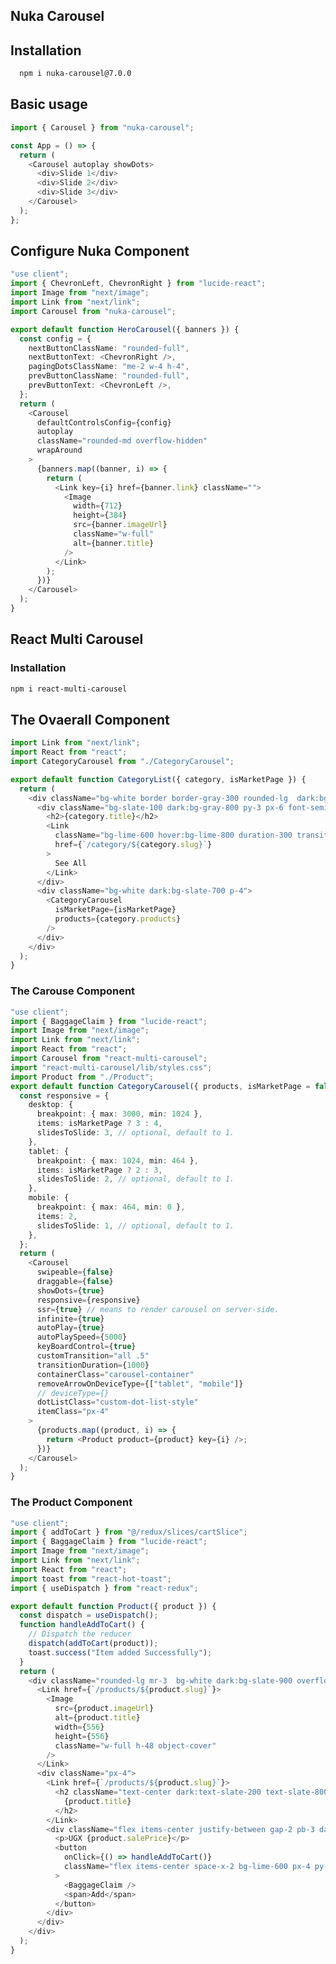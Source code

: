 ## Nuka Carousel

## Installation

```bash copy
  npm i nuka-carousel@7.0.0
```

## Basic usage

```ts copy
import { Carousel } from "nuka-carousel";

const App = () => {
  return (
    <Carousel autoplay showDots>
      <div>Slide 1</div>
      <div>Slide 2</div>
      <div>Slide 3</div>
    </Carousel>
  );
};
```

## Configure Nuka Component

```ts copy
"use client";
import { ChevronLeft, ChevronRight } from "lucide-react";
import Image from "next/image";
import Link from "next/link";
import Carousel from "nuka-carousel";

export default function HeroCarousel({ banners }) {
  const config = {
    nextButtonClassName: "rounded-full",
    nextButtonText: <ChevronRight />,
    pagingDotsClassName: "me-2 w-4 h-4",
    prevButtonClassName: "rounded-full",
    prevButtonText: <ChevronLeft />,
  };
  return (
    <Carousel
      defaultControlsConfig={config}
      autoplay
      className="rounded-md overflow-hidden"
      wrapAround
    >
      {banners.map((banner, i) => {
        return (
          <Link key={i} href={banner.link} className="">
            <Image
              width={712}
              height={384}
              src={banner.imageUrl}
              className="w-full"
              alt={banner.title}
            />
          </Link>
        );
      })}
    </Carousel>
  );
}
```

## React Multi Carousel

### Installation

```bash copy
npm i react-multi-carousel
```

## The Ovaerall Component

```ts copy
import Link from "next/link";
import React from "react";
import CategoryCarousel from "./CategoryCarousel";

export default function CategoryList({ category, isMarketPage }) {
  return (
    <div className="bg-white border border-gray-300 rounded-lg  dark:bg-gray-700 dark:border-gray-700 text-slate-800 overflow-hidden">
      <div className="bg-slate-100 dark:bg-gray-800 py-3 px-6 font-semibold border-b border-gray-300 dark:border-gray-600 text-slate-800 dark:text-slate-100 flex justify-between items-center">
        <h2>{category.title}</h2>
        <Link
          className="bg-lime-600 hover:bg-lime-800 duration-300 transition-all text-slate-50 rounded-md px-4 py-2"
          href={`/category/${category.slug}`}
        >
          See All
        </Link>
      </div>
      <div className="bg-white dark:bg-slate-700 p-4">
        <CategoryCarousel
          isMarketPage={isMarketPage}
          products={category.products}
        />
      </div>
    </div>
  );
}
```

### The Carouse Component

```ts copy
"use client";
import { BaggageClaim } from "lucide-react";
import Image from "next/image";
import Link from "next/link";
import React from "react";
import Carousel from "react-multi-carousel";
import "react-multi-carousel/lib/styles.css";
import Product from "./Product";
export default function CategoryCarousel({ products, isMarketPage = false }) {
  const responsive = {
    desktop: {
      breakpoint: { max: 3000, min: 1024 },
      items: isMarketPage ? 3 : 4,
      slidesToSlide: 3, // optional, default to 1.
    },
    tablet: {
      breakpoint: { max: 1024, min: 464 },
      items: isMarketPage ? 2 : 3,
      slidesToSlide: 2, // optional, default to 1.
    },
    mobile: {
      breakpoint: { max: 464, min: 0 },
      items: 2,
      slidesToSlide: 1, // optional, default to 1.
    },
  };
  return (
    <Carousel
      swipeable={false}
      draggable={false}
      showDots={true}
      responsive={responsive}
      ssr={true} // means to render carousel on server-side.
      infinite={true}
      autoPlay={true}
      autoPlaySpeed={5000}
      keyBoardControl={true}
      customTransition="all .5"
      transitionDuration={1000}
      containerClass="carousel-container"
      removeArrowOnDeviceType={["tablet", "mobile"]}
      // deviceType={}
      dotListClass="custom-dot-list-style"
      itemClass="px-4"
    >
      {products.map((product, i) => {
        return <Product product={product} key={i} />;
      })}
    </Carousel>
  );
}
```

### The Product Component

```ts copy
"use client";
import { addToCart } from "@/redux/slices/cartSlice";
import { BaggageClaim } from "lucide-react";
import Image from "next/image";
import Link from "next/link";
import React from "react";
import toast from "react-hot-toast";
import { useDispatch } from "react-redux";

export default function Product({ product }) {
  const dispatch = useDispatch();
  function handleAddToCart() {
    // Dispatch the reducer
    dispatch(addToCart(product));
    toast.success("Item added Successfully");
  }
  return (
    <div className="rounded-lg mr-3  bg-white dark:bg-slate-900 overflow-hidden border shadow">
      <Link href={`/products/${product.slug}`}>
        <Image
          src={product.imageUrl}
          alt={product.title}
          width={556}
          height={556}
          className="w-full h-48 object-cover"
        />
      </Link>
      <div className="px-4">
        <Link href={`/products/${product.slug}`}>
          <h2 className="text-center dark:text-slate-200 text-slate-800 my-2 font-semibold">
            {product.title}
          </h2>
        </Link>
        <div className="flex items-center justify-between gap-2 pb-3 dark:text-slate-200 text-slate-800">
          <p>UGX {product.salePrice}</p>
          <button
            onClick={() => handleAddToCart()}
            className="flex items-center space-x-2 bg-lime-600 px-4 py-2 rounded-md text-white"
          >
            <BaggageClaim />
            <span>Add</span>
          </button>
        </div>
      </div>
    </div>
  );
}
```
